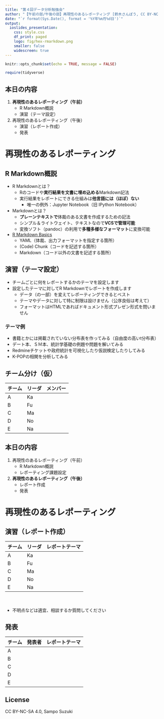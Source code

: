 ```yaml
---
title: "第４回データ分析勉強会"
author: "【午前の部/午後の部】再現性のあるレポーティング [鈴木さんぽう, CC BY-NC-SA 4.0]"
date: "`r format(Sys.Date(), format = '%Y年%m月%d日')`"
output:
  ioslides_presentation:
    css: style.css
    df_print: paged
    logo: fig/hex-rmarkdown.png
    smaller: false
    widescreen: true
---
```


```r
knitr::opts_chunk$set(echo = TRUE, message = FALSE)

require(tidyverse)
```


## 本日の内容
1. **再現性のあるレポーティング（午前）**
    * R Markdown概説
    * 演習（テーマ設定）
1. 再現性のあるレポーティング（午後）
    * 演習（レポート作成）
    * 発表

# 再現性のあるレポーティング

## R Markdown概説
* R Markdownとは？
    * Rのコードや**実行結果を文書に埋め込める**Markdown記法
    * 実行結果をレポートにできる仕組みは**他言語には（ほぼ）ない**
        * 唯一の例外：Jupyter Notebook（旧 IPython Notebook）
* Markdownとは？
    * **プレーンテキストで**体裁のある文書を作成するための記法
    * シンプル＆ライトウェイト、テキストなので**VCSで管理可能**
    * 変換ソフト（pandoc）の利用で**多種多様なフォーマット**に変換可能
* [R Markdown Basics](https://k-metrics.github.io/cabinet/communicate/rmd_basics.html)
    * YAML（体裁、出力フォーマットを指定する箇所）
    * (Code) Chunk（コードを記述する箇所）
    * Markdown（コード以外の文書を記述する箇所）


## 演習（テーマ設定）
* チームごとに何をレポートするかのテーマを設定します
* 設定したテーマに対してR Markdownでレポートを作成します
    * データ（の一部）を変えてレポーティングできるとベスト
    * テーマやデータに対して特に制限は設けません（公序良俗は考えて）
    * フォーマットはHTMLであればドキュメント形式プレゼン形式を問いません

### テーマ例
* 書籍とかには掲載されていない分布表を作ってみる（自由度の高いt分布表）
* デート本、ＳＭ本、統計学基礎の例題や問題を解いてみる
* Redmineチケットや政府統計を可視化したり仮説検定したりしてみる
* K-POPの相関を分析してみる


## チーム分け（仮）

チーム | リーダ | メンバー
-------|--------|-------------
A      | Ka   | 
B      | Fu   | 
C      | Ma   | 
D      | No   | 
E      | Na   | 


## 本日の内容
1. 再現性のあるレポーティング（午前）
    * R Markdown概説
    * レポーティング課題設定
1. **再現性のあるレポーティング（午後）**
    * レポート作成
    * 発表


# 再現性のあるレポーティング

## 演習（レポート作成）

チーム | リーダ | レポートテーマ
-------|--------|-------------
A      | Ka   | 
B      | Fu   | 
C      | Ma   | 
D      | No   | 
E      | Na   | 
　  

* 不明点などは適宜、相談するか質問してください


## 発表

チーム | 発表者 | レポートテーマ
-------|--------|-------------
A      |    | 
B      |    | 
C      |    | 
D      |    | 
E      |    | 


## License

CC BY-NC-SA 4.0, Sampo Suzuki